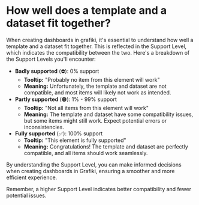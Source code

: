 # How well does a template and a dataset fit together?

When creating dashboards in grafiki, it's essential to understand how well a template and a dataset fit together. This is reflected in the Support Level, which indicates the compatibility between the two. Here's a breakdown of the Support Levels you'll encounter:

- **Badly supported** (⛔️): 0% support
  - **Tooltip:** "Probably no item from this element will work"
  - **Meaning:** Unfortunately, the template and dataset are not compatible, and most items will likely not work as intended.
- **Partly supported** (🟠): 1% - 99% support
  - **Tooltip:** "Not all items from this element will work"
  - **Meaning:** The template and dataset have some compatibility issues, but some items might still work. Expect potential errors or inconsistencies.
- **Fully supported** (✅): 100% support
  - **Tooltip:** "This element is fully supported"
  - **Meaning:** Congratulations! The template and dataset are perfectly compatible, and all items should work seamlessly.

By understanding the Support Level, you can make informed decisions when creating dashboards in Grafiki, ensuring a smoother and more efficient experience.

Remember, a higher Support Level indicates better compatibility and fewer potential issues.
